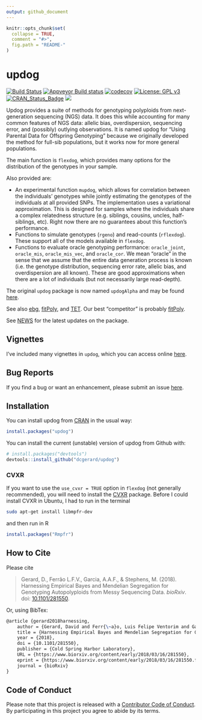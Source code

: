 ```yaml
---
output: github_document
---
```


<!-- README.md is generated from README.Rmd. Please edit that file -->

```r
knitr::opts_chunk$set(
  collapse = TRUE,
  comment = "#>",
  fig.path = "README-"
)
```

# updog
[![Build Status](https://travis-ci.org/dcgerard/updog.svg?branch=master)](https://travis-ci.org/dcgerard/updog)
[![Appveyor Build status](https://ci.appveyor.com/api/projects/status/c80fdy61ead6s3vr?svg=true)](https://ci.appveyor.com/project/dcgerard/updog-06s8t)
[![codecov](https://codecov.io/gh/dcgerard/updog/branch/master/graph/badge.svg)](https://codecov.io/gh/dcgerard/updog)
[![License: GPL v3](https://img.shields.io/badge/License-GPL%20v3-blue.svg)](https://www.gnu.org/licenses/gpl-3.0)
[![CRAN_Status_Badge](http://www.r-pkg.org/badges/version/updog)](https://cran.r-project.org/package=updog)
[![](https://cranlogs.r-pkg.org/badges/updog)](https://cran.r-project.org/package=updog)

Updog provides a suite of methods for genotyping polyploids from next-generation sequencing (NGS) data. It does this while accounting for 
many common features of NGS data: allelic bias, overdispersion, sequencing
error, and (possibly) outlying observations. It is named updog for "Using
Parental Data for Offspring Genotyping" because we originally developed the
method for full-sib populations, but it works now for more general 
populations.

The main function is `flexdog`, which provides many options for the 
distribution of the genotypes in your sample.

Also provided are:

- An experimental function `mupdog`, which allows for correlation between the individuals' genotypes while jointly estimating the genotypes of the individuals at all provided SNPs. The implementation uses a variational approximation. This is designed for samples where the individuals share a complex relatedness structure (e.g. siblings, cousins, uncles, half-siblings, etc). Right now there are no guarantees about this function's performance.
- Functions to simulate genotypes (`rgeno`) and read-counts (`rflexdog`). These support all of the models available in `flexdog`.
- Functions to evaluate oracle genotyping performance: `oracle_joint`, `oracle_mis`, `oracle_mis_vec`, and `oracle_cor`. We mean "oracle" in the sense that we assume that the entire data generation process is known (i.e. the genotype distribution, sequencing error rate, allelic bias, and overdispersion are all known). These are good approximations when there are a lot of individuals (but not necessarily large read-depth).

The original `updog` package is now named `updogAlpha` and may be found [here](https://github.com/dcgerard/updogAlpha).

See also [ebg](https://github.com/pblischak/polyploid-genotyping),
[fitPoly](https://cran.r-project.org/package=fitPoly), and [TET](http://www.g3journal.org/content/suppl/2017/01/19/g3.117.039008.DC1). Our best "competitor" is probably [fitPoly](https://cran.r-project.org/package=fitPoly).

See [NEWS](./inst/NEWS.md) for the latest updates on the package.

## Vignettes

I've included many vignettes in `updog`, which you can access online [here](https://dcgerard.github.io/updog/). 

## Bug Reports

If you find a bug or want an enhancement, please submit an issue [here](http://github.com/dcgerard/updog/issues).

## Installation

You can install updog from [CRAN](https://cran.r-project.org/package=updog) in the usual way:

```r
install.packages("updog")
```

You can install the current (unstable) version of updog from Github with:

```r
# install.packages("devtools")
devtools::install_github("dcgerard/updog")
```

### CVXR
If you want to use the `use_cvxr = TRUE` option in `flexdog` (not generally recommended), you will need to install the [CVXR](https://cran.r-project.org/package=CVXR) package. Before I could install CVXR in Ubuntu, I had to run in the terminal
``` bash
sudo apt-get install libmpfr-dev
```
and then run in R
``` r
install.packages("Rmpfr")
```

## How to Cite

Please cite

> Gerard, D., Ferr&atilde;o L.F.V., Garcia, A.A.F., & Stephens, M. (2018). Harnessing Empirical Bayes and Mendelian Segregation for Genotyping Autopolyploids from Messy Sequencing Data. *bioRxiv*. doi: [10.1101/281550](https://doi.org/10.1101/281550).

Or, using BibTex:
``` tex
@article {gerard2018harnessing,
	author = {Gerard, David and Ferr{\~a}o, Luis Felipe Ventorim and Garcia, Antonio Augusto Franco and Stephens, Matthew},
	title = {Harnessing Empirical Bayes and Mendelian Segregation for Genotyping Autopolyploids from Messy Sequencing Data},
	year = {2018},
	doi = {10.1101/281550},
	publisher = {Cold Spring Harbor Laboratory},
	URL = {https://www.biorxiv.org/content/early/2018/03/16/281550},
	eprint = {https://www.biorxiv.org/content/early/2018/03/16/281550.full.pdf},
	journal = {bioRxiv}
}
```

## Code of Conduct

Please note that this project is released with a [Contributor Code of Conduct](CONDUCT.md). By participating in this project you agree to abide by its terms.
